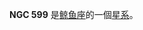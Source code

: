 {{NGCInfoBox|NGCID=NGC 599|發現者=弗里德里希·威廉·赫歇爾|發現日期=1785年11月27日|其他編號=MCG -2-5-5,MK 1000|曆元=J2000.0|赤經=1時32分53.7秒
|赤緯=-12°11'27"|星座=鲸鱼座|星體=星系|星等=13.5|表面亮度=14.2|藍等=14.5}}

'''NGC 599''' 是[[鲸鱼座|鲸鱼座]]的一個[[星系|星系]]。

{{NGCReference|599}}
{{Catalogs|NGC=599}}
{{astronomy-stub}}